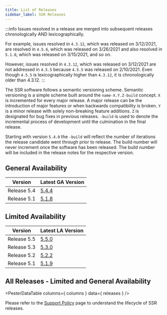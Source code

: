 ```yaml
---
title: List of Releases
sidebar_label: SSR Releases
---
```



:::info
Issues resolved in a release are merged into subsequent releases chronologically AND lexicographically. 

For example, issues resolved in `4.3.12`, which was released on 3/12/2021, are resolved in `4.5.6`, which was released on 3/26/2021 and also resolved in `5.1.0`, which was released on 3/15/2021, and so on.

However, issues resolved in `4.3.12`, which was released on 3/12/2021 are not addressed in `4.5.5` because `4.5.5` was released on 2/10/2021. Even though `4.5.5` is lexicographically higher than `4.3.12`, it is chronologically older than 4.3.12.
:::

The SSR software follows a semantic versioning scheme. Semantic versioning is a simple scheme built around the `name-X.Y.Z-build` concept. `X` is incremented for every major release. A major release can be the introduction of major features or when backwards compatibility is broken. `Y` is a minor release with solely non-breaking feature additions. `Z` is designated for bug fixes in previous releases. `-build` is used to denote the incremental process of development until the culmination in the final release.

Starting with version `5.4.0` the `-build` will reflect the number of iterations the release candidate went through prior to release. The build number will never increment once the software has been released. The build number will be included in the release notes for the respective version.

## General Availability 

| Version | Latest GA Version |
| --- | --- |
| Release 5.4 | [5.4.4](release_notes_128t_5.4.md#release-544-9) |
| Release 5.1 | [5.1.8](release_notes_128t_5.1.md#release-518) |


## Limited Availability 

| Version | Latest LA Version |
| --- | --- |
| Release 5.5 | [5.5.0](release_notes_128t_5.5.md) |
| Release 5.3 | [5.3.0](release_notes_128t_5.3.md#release-530) |
| Release 5.2 | [5.2.2](release_notes_128t_5.2.md#release-522) |
| Release 5.1 | [5.1.9](release_notes_128t_5.1.md#release-519) |

## All Releases - Limited and General Availability

<PesterDataTable
  columns={ columns }
  data={ releases }
/>

Please refer to the [Support Policy](about_support_policy.md) page to understand the lifecycle of SSR releases.
